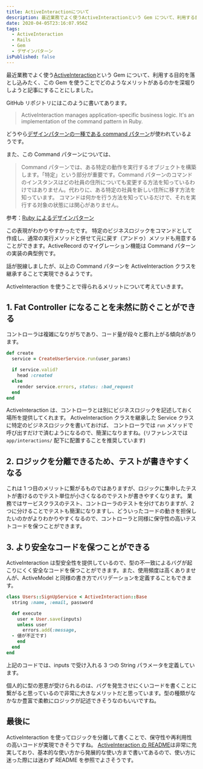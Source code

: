 ```yaml
---
title: ActiveInteractionについて
description: 最近業務でよく使うActiveInteractionという Gem について、利用する目的を落とし込みたく、この Gem を使うことでどのようなメリットがあるのかを深堀りしようと記事にすることにしました。
date: 2020-04-05T23:16:07.956Z
tags:
  - ActiveInteraction
  - Rails
  - Gem
  - デザインパターン
isPublished: false
---
```


最近業務でよく使う[ActiveInteraction](https://github.com/AaronLasseigne/active_interaction)という Gem について、利用する目的を落とし込みたく、この Gem を使うことでどのようなメリットがあるのかを深堀りしようと記事にすることにしました。

GitHub リポジトリにはこのように書いてあります。

> ActiveInteraction manages application-specific business logic.
> It's an implementation of the command pattern in Ruby.

どうやら[デザインパターンの一種である command パターン](https://www.techscore.com/tech/DesignPattern/Command.html/)が使われているようです。

また、この Command パターンについては、

> Command パターンでは、ある特定の動作を実行するオブジェクトを構築します。「特定」という部分が重要です。Command パターンのコマンドのインスタンスはどの社員の住所についても変更する方法を知っているわけではありません。代わりに、ある特定の社員を新しい住所に移す方法を知っています。
> コマンドは何かを行う方法を知っているだけで、それを実行する対象の状態には関心がありません。

参考：[Ruby によるデザインパターン](https://www.amazon.co.jp/Ruby%E3%81%AB%E3%82%88%E3%82%8B%E3%83%87%E3%82%B6%E3%82%A4%E3%83%B3%E3%83%91%E3%82%BF%E3%83%BC%E3%83%B3-Russ-Olsen/dp/4894712857)

この表現がわかりやすかったです。
特定のビジネスロジックをコマンドとして作成し、通常の実行メソッドと併せて元に戻す（アンドゥ）メソッドも用意することができます。ActiveRecord のマイグレーション機能は Command パターンの実装の典型例です。

話が脱線しましたが、以上の Command パターンを ActiveInteraction クラスを継承することで実現できるようです。

ActiveInteraction を使うことで得られるメリットについて考えていきます。

## 1. Fat Controller になることを未然に防ぐことができる

コントローラは複雑になりがちであり、コード量が段々と膨れ上がる傾向があります。

```rb
def create
  service = CreateUserService.run(user_params)

  if service.valid?
    head :created
  else
    render service.errors, status: :bad_request
  end
end
```

ActiveInteraction は、コントローラとは別にビジネスロジックを記述しておく場所を提供してくれます。
ActiveInteraction クラスを継承した Service クラスに特定のビジネスロジックを書いておけば、
コントローラでは `run` メソッドで呼び出すだけで済むようになるので、簡潔になりますね。(リファレンスでは `app/interactions/` 配下に配置することを推奨しています)

## 2. ロジックを分離できるため、テストが書きやすくなる

これは 1 つ目のメリットに繋がるものではありますが、ロジックに集中したテストが書けるのでテスト単位が小さくなるのでテストが書きやすくなります。
業務ではサービスクラスのテスト、コントローラのテストを分けておりますが、2 つに分けることでテストも簡潔になりますし、どういったコードの動きを担保したいのかがよりわかりやすくなるので、コントローラと同様に保守性の高いテストコードを保つことができます。

## 3. より安全なコードを保つことができる

ActiveInteraction は型安全性を提供しているので、型の不一致によるバグが起こりにくく安全なコードを保つことができます。また、使用頻度は高くありませんが、ActiveModel と同様の書き方でバリデーションを定義することもできます。

```rb
class Users::SignUpService < ActiveInteraction::Base
  string :name, :email, password

  def execute
    user = User.save(inputs)
    unless user
      errors.add(:message,
  - 値が不正です)
    end
  end
end
```

上記のコードでは、inputs で受け入れる 3 つの String パラメータを定義しています。

個人的に型の恩恵が受けられるのは、バグを発生させにくいコードを書くことに繋がると思っているので非常に大きなメリットだと思っています。型の種類がなかなか豊富で柔軟にロジックが記述できそうなのもいいですね。

## 最後に

ActiveInteraction を使ってロジックを分離して書くことで、保守性や再利用性の高いコードが実現できそうですね。
[ActiveInteraction の README](https://github.com/AaronLasseigne/active_interaction)は非常に充実しており、基本的な使い方から発展的な使い方まで書いてあるので、使い方に迷った際には迷わず README を参照でよさそうです。
